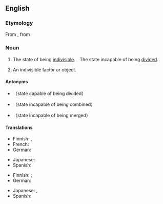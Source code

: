 ==English==

===Etymology===
From {{etyl|frm|en}} {{m|frm|indivisibilité}}, from {{etyl|Ecclesiastical Latin|en}} {{m|la|indivisibilitas}}

===Noun===
{{en-noun|~|indivisibilities}}

# {{lb|en|uncountable}} The state of being [[indivisible]].　The state incapable of being [[divide]]d.
# {{lb|en|countable}} An indivisible factor or object.

====Antonyms====
* {{l|en|divisibility}}（state capable of being divided）
* {{l|en|uncombinability}}（state incapable of being combined）
* {{l|en|unmergeability}}（state incapable of being merged）

====Translations====
{{trans-top|state incapable of being divided}}
* Finnish: {{t|fi|jakamattomuus}}, {{t|fi|jaottomuus}}
* French: {{t+|fr|indivisibilité|f}}
* German: {{t|de|Unteilbarkeit}}
{{trans-mid}}
* Japanese: {{t+|ja|不可分|tr=fukabun}}
* Spanish: {{t|es|indivisibilidad}}
{{trans-bottom}}

{{trans-top|indivisible factor or object}}
* Finnish: {{t|fi|[[jaoton]] [[luku]]}} {{qualifier|arithmetics}}; {{t|fi|[[jakamaton]] [[kokonaisuus]]}}
* German: {{t|de|Unteilbarkeit}}
{{trans-mid}}
* Japanese: {{t+|ja|不可分|tr=fukabun}}, {{t|ja|割り切れなさ|tr=warikirenasa}}
* Spanish: {{t|es|indivisibilidad}}
{{trans-bottom}}